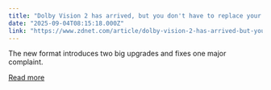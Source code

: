 ```yaml
---
title: "Dolby Vision 2 has arrived, but you don't have to replace your TV for a new one yet"
date: "2025-09-04T08:15:18.000Z"
link: "https://www.zdnet.com/article/dolby-vision-2-has-arrived-but-you-dont-have-to-replace-your-tv-for-a-new-one-yet/"
---
```


The new format introduces two big upgrades and fixes one major complaint.

[Read more](https://www.zdnet.com/article/dolby-vision-2-has-arrived-but-you-dont-have-to-replace-your-tv-for-a-new-one-yet/)
